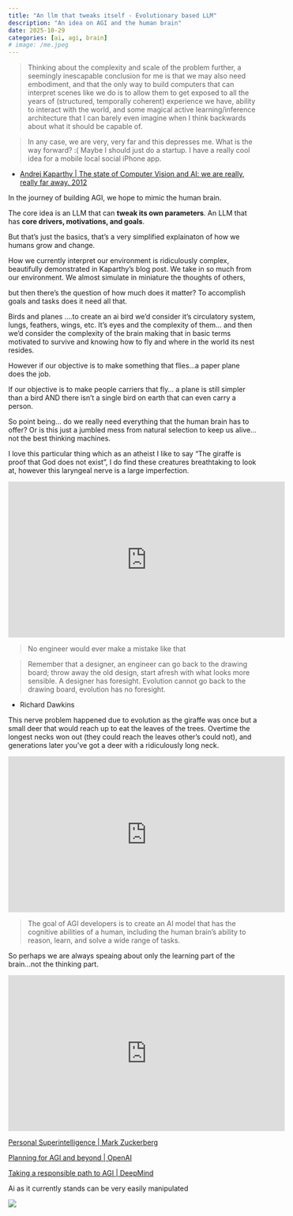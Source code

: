```yaml
---
title: "An llm that tweaks itself - Evolutionary based LLM"
description: "An idea on AGI and the human brain"
date: 2025-10-29
categories: [ai, agi, brain]
# image: /me.jpeg
---
```


> Thinking about the complexity and scale of the problem further, a seemingly inescapable conclusion for me is that we may also need embodiment, and that the only way to build computers that can interpret scenes like we do is to allow them to get exposed to all the years  of (structured, temporally coherent) experience we have,  ability to interact with the world, and some magical active learning/inference architecture that I can barely even imagine when I think backwards about what it should be capable of.

> In any case, we are very, very far and this depresses me. What is the way forward? :( Maybe I should just do a startup. I have a really cool idea for a mobile local social iPhone app. 

- [Andrej Kaparthy | The state of Computer Vision and AI: we are really, really far away. 2012](https://karpathy.github.io/2012/10/22/state-of-computer-vision/)

In the journey of building AGI, we hope to mimic the human brain. 


The core idea is an LLM that can **tweak its own parameters**. An LLM that has **core drivers, motivations, and goals**. 

But that's just the basics, that's a very simplified explainaton of how we humans grow and change.

How we currently interpret our environment is ridiculously complex, beautifully demonstrated in Kaparthy's blog post. We take in so much from our environment. We almost simulate in miniature the thoughts of others,  


but then there's the question of how much does it matter? To accomplish goals and tasks does it need all that. 

Birds and planes ....to create an ai bird we'd consider it's circulatory system, lungs, feathers, wings, etc. It's eyes and the complexity of them... and then we'd consider the complexity of the brain making that in basic terms motivated to survive and knowing how to fly and where in the world its nest resides. 

However if our objective is to make something that flies...a paper plane does the job. 

If our objective is to make people carriers that fly... a plane is still simpler than a bird AND there isn't a single bird on earth that can even carry a person.

So point being... do we really need everything that the human brain has to offer? Or is this just a jumbled mess from natural selection to keep us alive...not the best thinking machines.

I love this particular thing which as an atheist I like to say "The giraffe is proof that God does not exist", I do find these creatures breathtaking to look at, however this laryngeal nerve is a large imperfection.

<iframe width="560" height="315" src="https://www.youtube.com/embed/cO1a1Ek-HD0?si=SfHFzoRT6-TEXZ__" title="YouTube video player" frameborder="0" allow="accelerometer; autoplay; clipboard-write; encrypted-media; gyroscope; picture-in-picture; web-share" referrerpolicy="strict-origin-when-cross-origin" allowfullscreen></iframe>

> No engineer would ever make a mistake like that

> Remember that a designer, an engineer can go back to the drawing board; throw away the old design, start afresh with what looks more sensible. A designer has foresight. Evolution cannot go back to the drawing board, evolution has no foresight.

- Richard Dawkins

This nerve problem happened due to evolution as the giraffe was once but a small deer that would reach up to eat the leaves of the trees. Overtime the longest necks won out (they could reach the leaves other's could not), and generations later you've got a deer with a ridiculously long neck.

<iframe width="560" height="315" src="https://www.youtube.com/embed/wzIXF6zy7hg?si=BzQazdM-LsD3cnco" title="YouTube video player" frameborder="0" allow="accelerometer; autoplay; clipboard-write; encrypted-media; gyroscope; picture-in-picture; web-share" referrerpolicy="strict-origin-when-cross-origin" allowfullscreen></iframe>

> The goal of AGI developers is to create an AI model that has the cognitive abilities of a human, including the human brain's ability to reason, learn, and solve a wide range of tasks. 

So perhaps we are always speaing about only the learning part of the brain...not the thinking part.

<iframe width="560" height="315" src="https://www.youtube.com/embed/N1TEjTeQeg0?si=oWmPBFdpjePCopXu" title="YouTube video player" frameborder="0" allow="accelerometer; autoplay; clipboard-write; encrypted-media; gyroscope; picture-in-picture; web-share" referrerpolicy="strict-origin-when-cross-origin" allowfullscreen></iframe>

[Personal Superintelligence | Mark Zuckerberg](https://www.meta.com/superintelligence/?srsltid=AfmBOoqxUY04XtNRVsgNsdb8YhfiIB42zOFa09_H1mWfKq3gpXuuWw4E)

[Planning for AGI and beyond | OpenAI](https://openai.com/index/planning-for-agi-and-beyond/)

[Taking a responsible path to AGI | DeepMind](https://deepmind.google/discover/blog/taking-a-responsible-path-to-agi/)

Ai as it currently stands can be very easily manipulated

![](https://pbs.twimg.com/media/G2CnBM3acAACtOU)



